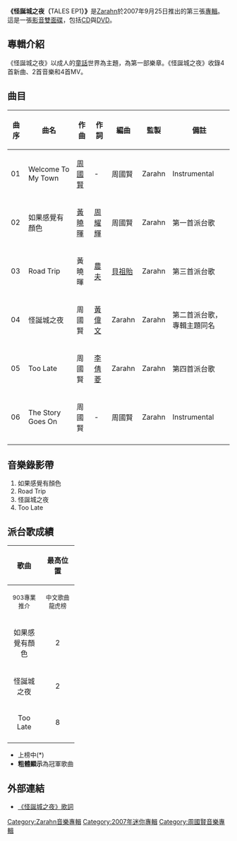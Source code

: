 {{otheruses|subject=怪誕城之夜 (專輯)|other=其他「怪誕城之夜」|怪誕城之夜 (消歧義)}}

{{Unreferenced |time=2007-12-04T02:26:05+00:00 }}
{{Infobox Album
| Name = 怪誕城之夜
| Original_name = 
| Type = EP
| Longtype = 
| Artist = [[Zarahn|Zarahn]]
| Cover =  Tales ep 1.jpg
| Released = 2007年9月25日
| Recorded = 2007年
| Genre = [[中文流行音樂|中文流行音樂]]<br />[[另類搖滾|另類搖滾]]
| Length = 22分10秒
| Label = [[華納唱片_(香港)|華納唱片]]
| Producer = Zarahn
| Reviews = 
| Last album = [[12A_Acoustic|12A Acoustic]]<br />（2007年）
| This album = '''怪誕城之夜（TALES EP1）'''<br />（2007年）
| Next album = 暫無 
}}

'''《怪誕城之夜（'''TALES EP1'''）》'''是[[Zarahn|Zarahn]]於2007年9月25日推出的第三張[[音樂專輯|專輯]]。這是一張[[影音雙面碟|影音雙面碟]]，包括[[CD|CD]]與[[DVD|DVD]]。

==專輯介紹==
《怪誕城之夜》以成人的[[童話|童話]]世界為主題，為第一部樂章。《怪誕城之夜》收錄4首新曲、2首音樂和4首MV。

==曲目==
{| class="wikitable"
|-
! 曲序 || 曲名 || 作曲 || 作詞 || 編曲 || 監製 || 備註
|-
| 01 || Welcome To My Town || [[周國賢|周國賢]] || - || 周國賢 || Zarahn || Instrumental
|-
| 02 || 如果感覺有顏色 || [[黃曉暉|黃曉暉]] || [[周耀輝|周耀輝]] || 周國賢 || Zarahn || 第一首派台歌
|-
| 03 || Road Trip || 黃曉暉 || [[農夫_(樂隊)|農夫]] || [[貝祖貽|貝祖貽]] || Zarahn || 第三首派台歌
|-
| 04 || 怪誕城之夜 || 周國賢 || [[黃偉文|黃偉文]] || Zarahn || Zarahn || 第二首派台歌，專輯主題同名
|-
| 05 || Too Late || 周國賢 || [[李倩菱|李倩菱]] || Zarahn || Zarahn || 第四首派台歌
|-
| 06 || The Story Goes On || 周國賢 || - || 周國賢 || Zarahn || Instrumental
|-
|}

==音樂錄影帶==
# 如果感覺有顏色
# Road Trip
# 怪誕城之夜
# Too Late

==派台歌成績==
{| class="wikitable"
|- bgcolor="#CCCCCC"
!align="center" rowspan="2" | 歌曲
!align="center" colspan="4" | 最高位置
|- bgcolor="#FFFFFF"
! width="60"|<small>903專業推介</small>
! width="60"|<small>中文歌曲龍虎榜</small>
! width="60"|<small>勁爆本地榜</small>
! width="60"|<small>勁歌金榜</small>
|-
| align="center"|如果感覺有顏色 || align="center"|2 || align="center"|-- || align="center"|-- || align="center"|8  
|-
| align="center"|怪誕城之夜 || align="center"|2 || align="center"|-- || align="center"|4 || align="center"|-- 
|-
| align="center"|Too Late || align="center"|8 || align="center"|-- || align="center"|-- || align="center"|-- 
|-
|}
*上榜中(*)
*'''粗體顯示'''為冠軍歌曲

==外部連結==
*[http://www.kkdream.com/bbs/viewthread.php?tid=22046 《怪誕城之夜》歌詞] {{Wayback|url=http://www.kkdream.com/bbs/viewthread.php?tid=22046 |date=20160304094708 }}

[[Category:Zarahn音樂專輯|Category:Zarahn音樂專輯]]
[[Category:2007年迷你專輯|Category:2007年迷你專輯]]
[[Category:周國賢音樂專輯|Category:周國賢音樂專輯]]